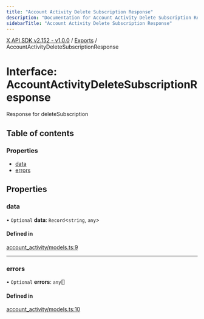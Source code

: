 ```yaml
---
title: "Account Activity Delete Subscription Response"
description: "Documentation for Account Activity Delete Subscription Response"
sidebarTitle: "Account Activity Delete Subscription Response"
---
```


[X API SDK v2.152 - v1.0.0](../README.md) / [Exports](../modules.md) / AccountActivityDeleteSubscriptionResponse

# Interface: AccountActivityDeleteSubscriptionResponse

Response for deleteSubscription

## Table of contents

### Properties

- [data](AccountActivityDeleteSubscriptionResponse.md#data)
- [errors](AccountActivityDeleteSubscriptionResponse.md#errors)

## Properties

### data

• `Optional` **data**: `Record`\<`string`, `any`\>

#### Defined in

[account_activity/models.ts:9](https://github.com/xdevplatform/xdk/blob/ad4172ef5f68f089e0f077a190b271016dd35bf7/xdk/typescript/src/account_activity/models.ts#L9)

___

### errors

• `Optional` **errors**: `any`[]

#### Defined in

[account_activity/models.ts:10](https://github.com/xdevplatform/xdk/blob/ad4172ef5f68f089e0f077a190b271016dd35bf7/xdk/typescript/src/account_activity/models.ts#L10)
